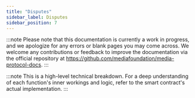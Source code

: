 ```yaml
---
title: "Disputes"
sidebar_label: Disputes
sidebar_position: 7
---
```


:::note
Please note that this documentation is currently a work in progress, and we apologize for any errors or blank pages you may come across. We welcome any contributions or feedback to improve the documentation via the official repository at https://github.com/mediafoundation/media-protocol-docs.
:::

:::note
This is a high-level technical breakdown. For a deep understanding of each function's inner workings and logic, refer to the smart contract's actual implementation.
:::